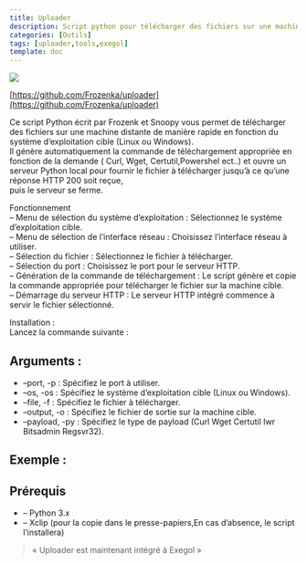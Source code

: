 ---
title: Uploader
description: Script python pour télécharger des fichiers sur une machine distante de manière rapide en fonction du système d'exploitation cible (Linux ou Windows).
categories: [Outils]
tags: [uploader,tools,exegol]
template: doc
---

![](https://hacking-france.fr/wp-content/uploads/2024/08/OIG3.hB36-150x150.jpg)

[https://github.com/Frozenka/uploader](https://github.com/Frozenka/uploader)

Ce script Python écrit par Frozenk et Snoopy vous permet de télécharger des fichiers sur une machine distante de manière rapide en fonction du système d’exploitation cible (Linux ou Windows).  
Il génère automatiquement la commande de téléchargement appropriée en fonction de la demande ( Curl, Wget, Certutil,Powershel ect..) et ouvre un serveur Python local pour fournir le fichier à télécharger jusqu’à ce qu’une réponse HTTP 200 soit reçue,  
puis le serveur se ferme.

Fonctionnement  
– Menu de sélection du système d’exploitation : Sélectionnez le système d’exploitation cible.  
– Menu de sélection de l’interface réseau : Choisissez l’interface réseau à utiliser.  
– Sélection du fichier : Sélectionnez le fichier à télécharger.  
– Sélection du port : Choisissez le port pour le serveur HTTP.  
– Génération de la commande de téléchargement : Le script génère et copie la commande appropriée pour télécharger le fichier sur la machine cible.  
– Démarrage du serveur HTTP : Le serveur HTTP intégré commence à servir le fichier sélectionné.

Installation :  
Lancez la commande suivante :

## Arguments :

- –port, -p : Spécifiez le port à utiliser.
- –os, -os : Spécifiez le système d’exploitation cible (Linux ou Windows).
- –file, -f : Spécifiez le fichier à télécharger.
- –output, -o : Spécifiez le fichier de sortie sur la machine cible.
- –payload, -py : Spécifiez le type de payload (Curl Wget Certutil Iwr Bitsadmin Regsvr32).

## Exemple :

## Prérequis

- – Python 3.x
- – Xclip (pour la copie dans le presse-papiers,En cas d’absence, le script l’installera)

> « Uploader est maintenant intégré à Exegol »